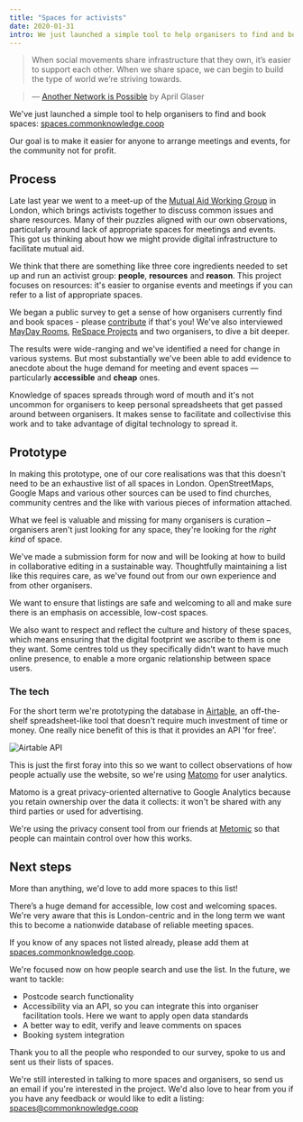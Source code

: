 ```yaml
---
title: "Spaces for activists"
date: 2020-01-31
intro: We just launched a simple tool to help organisers to find and book spaces.
---
```


> When social movements share infrastructure that they own, it’s easier to support each other. When we share space, we can begin to build the type of world we’re striving towards.

> — [Another Network is Possible](https://logicmag.io/bodies/another-network-is-possible/) by April Glaser

We've just launched a simple tool to help organisers to find and book spaces: [spaces.commonknowledge.coop](http://spaces.commonknowledge.coop/)

Our goal is to make it easier for anyone to arrange meetings and events, for the community not for profit.

## Process

Late last year we went to a meet-up of the [Mutual Aid Working Group](https://www.mutual-aid.uk/) in London, which brings activists together to discuss common issues and share resources. Many of their puzzles aligned with our own observations, particularly around lack of appropriate spaces for meetings and events. This got us thinking about how we might provide digital infrastructure to facilitate mutual aid.

We think that there are something like three core ingredients needed to set up and run an activist group: **people**, **resources** and **reason**. This project focuses on resources: it's easier to organise events and meetings if you can refer to a list of appropriate spaces.

We began a public survey to get a sense of how organisers currently find and book spaces - please [contribute](https://commonknowledge.typeform.com/to/P4QEeE) if that's you! We've also interviewed [MayDay Rooms](http://maydayrooms.org/), [ReSpace Projects](http://uk.respaceprojects.org/) and two organisers, to dive a bit deeper.

The results were wide-ranging and we've identified a need for change in various systems. But most substantially we've been able to add evidence to anecdote about the huge demand for meeting and event spaces — particularly **accessible** and **cheap** ones.

Knowledge of spaces spreads through word of mouth and it's not uncommon for organisers to keep personal spreadsheets that get passed around between organisers. It makes sense to facilitate and collectivise this work and to take advantage of digital technology to spread it.

## Prototype

In making this prototype, one of our core realisations was that this doesn't need to be an exhaustive list of all spaces in London. OpenStreetMaps, Google Maps and various other sources can be used to find churches, community centres and the like with various pieces of information attached.

What we feel is valuable and missing for many organisers is curation – organisers aren't just looking for any space, they're looking for the *right kind* of space.

We've made a submission form for now and will be looking at how to build in collaborative editing in a sustainable way. Thoughtfully maintaining a list like this requires care, as we've found out from our own experience and from other organisers.

We want to ensure that listings are safe and welcoming to all and make sure there is an emphasis on accessible, low-cost spaces.

We also want to respect and reflect the culture and history of these spaces, which means ensuring that the digital footprint we ascribe to them is one they want. Some centres told us they specifically didn't want to have much online presence, to enable a more organic relationship between space users.

### The tech

For the short term we're prototyping the database in [Airtable](https://airtable.com/), an off-the-shelf spreadsheet-like tool that doesn't require much investment of time or money. One really nice benefit of this is that it provides an API 'for free'.

![Airtable API](../../assets/airtable.png)

This is just the first foray into this so we want to collect observations of how people actually use the website, so we're using [Matomo](https://matomo.org/) for user analytics.

Matomo is a great privacy-oriented alternative to Google Analytics because you retain ownership over the data it collects: it won't be shared with any third parties or used for advertising.

We're using the privacy consent tool from our friends at [Metomic](https://metomic.io/) so that people can maintain control over how this works.

## Next steps

More than anything, we'd love to add more spaces to this list!

There’s a huge demand for accessible, low cost and welcoming spaces. We're very aware that this is London-centric and in the long term we want this to become a nationwide database of reliable meeting spaces.

If you know of any spaces not listed already, please add them at [spaces.commonknowledge.coop](https://spaces.commonknowledge.coop).

We're focused now on how people search and use the list. In the future, we want to tackle:

- Postcode search functionality
- Accessibility via an API, so you can integrate this into organiser facilitation tools. Here we want to apply open data standards
- A better way to edit, verify and leave comments on spaces
- Booking system integration

Thank you to all the people who responded to our survey, spoke to us and sent us their lists of spaces.

We're still interested in talking to more spaces and organisers, so send us an email if you're interested in the project. We'd also love to hear from you if you have any feedback or would like to edit a listing: [spaces@commonknowledge.coop](mailto:spaces@commonknowledge.coop)
